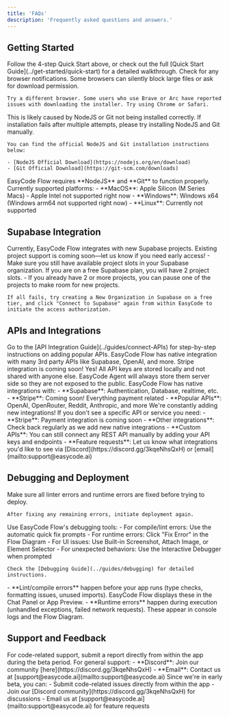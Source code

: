 ```yaml
---
title: 'FAQs'
description: 'Frequently asked questions and answers.'
---
```


## Getting Started

<AccordionGroup>
  <Accordion title="How do I get started?">
    Follow the 4-step Quick Start above, or check out the full [Quick Start Guide](../get-started/quick-start) for a detailed walkthrough.
  </Accordion>
  <Accordion title="I cannot download the installer file.">
    Check for any browser notifications. Some browsers can silently block large files or ask for download permission.

    Try a different browser. Some users who use Brave or Arc have reported issues with downloading the installer. Try using Chrome or Safari.
  </Accordion>
  <Accordion title="Installation fails due to errors">
    This is likely caused by NodeJS or Git not being installed correctly. If installation fails after multiple attempts, please try installing NodeJS and Git manually.

    You can find the official NodeJS and Git installation instructions below:

    - [NodeJS Official Download](https://nodejs.org/en/download)
    - [Git Official Download](https://git-scm.com/downloads)
  </Accordion>
  <Accordion title="What are the system requirements?">
    EasyCode Flow requires **NodeJS** and **Git** to function properly. Currently supported platforms:
    - **MacOS**: Apple Silicon (M Series Macs) - Apple Intel not supported right now
    - **Windows**: Windows x64 (Windows arm64 not supported right now)  
    - **Linux**: Currently not supported
  </Accordion>
</AccordionGroup>

## Supabase Integration

<AccordionGroup>
  <Accordion title="Can I use my own Supabase project?">
    Currently, EasyCode Flow integrates with new Supabase projects. Existing project support is coming soon—let us know if you need early access!
  </Accordion>
  <Accordion title="I cannot connect my Supabase account.">
    - Make sure you still have available project slots in your Supabase organization. If you are on a free Supabase plan, you will have 2 project slots. 
    - If you already have 2 or more projects, you can pause one of the projects to make room for new projects.

    If all fails, try creating a New Organization in Supabase on a free tier, and click "Connect to Supabase" again from within EasyCode to initiate the access authorization. 
  </Accordion>
</AccordionGroup>

## APIs and Integrations

<AccordionGroup>
  <Accordion title="How do I connect APIs?">
    Go to the [API Integration Guide](../guides/connect-APIs) for step-by-step instructions on adding popular APIs. EasyCode Flow has native integration with many 3rd party APIs like Supabase, OpenAI, and more. Stripe integration is coming soon!
  </Accordion>
  <Accordion title="Are my API keys secure?">
    Yes! All API keys are stored locally and not shared with anyone else. EasyCode Agent will always store them server side so they are not exposed to the public.
  </Accordion>
  <Accordion title="What APIs are natively supported?">
    EasyCode Flow has native integrations with:
    - **Supabase**: Authentication, Database, realtime, etc.
    - **Stripe**: Coming soon! Everything payment related
    - **Popular APIs**: OpenAI, OpenRouter, Reddit, Anthropic, and more
  </Accordion>
  <Accordion title="I don't see the integration I need">
    We're constantly adding new integrations! If you don't see a specific API or service you need:
    - **Stripe**: Payment integration is coming soon
    - **Other integrations**: Check back regularly as we add new native integrations
    - **Custom APIs**: You can still connect any REST API manually by adding your API keys and endpoints
    - **Feature requests**: Let us know what integrations you'd like to see via [Discord](https://discord.gg/3kqeNhsQxH) or [email](mailto:support@easycode.ai)
  </Accordion>
</AccordionGroup>

## Debugging and Deployment

<AccordionGroup>
  <Accordion title="My deployment failed.">
    Make sure all linter errors and runtime errors are fixed before trying to deploy. 

    After fixing any remaining errors, initiate deployment again. 
  </Accordion>
  <Accordion title="I'm stuck trying to fix an error">
    Use EasyCode Flow's debugging tools:
    - For compile/lint errors: Use the automatic quick fix prompts
    - For runtime errors: Click "Fix Error" in the Flow Diagram
    - For UI issues: Use Built-in Screenshot, Attach Image, or Element Selector
    - For unexpected behaviors: Use the Interactive Debugger when prompted
    
    Check the [Debugging Guide](../guides/debugging) for detailed instructions.
  </Accordion>
  <Accordion title="What's the difference between lint/compile errors and runtime errors?">
    - **Lint/compile errors** happen before your app runs (type checks, formatting issues, unused imports). EasyCode Flow displays these in the Chat Panel or App Preview.
    - **Runtime errors** happen during execution (unhandled exceptions, failed network requests). These appear in console logs and the Flow Diagram.
  </Accordion>
</AccordionGroup>


## Support and Feedback

<AccordionGroup>
  <Accordion title="How do I get support?">
    For code-related support, submit a report directly from within the app during the beta period. For general support:
    - **Discord**: Join our community [here](https://discord.gg/3kqeNhsQxH) 
    - **Email**: Contact us at [support@easycode.ai](mailto:support@easycode.ai)
  </Accordion>
  <Accordion title="How do I report bugs or request features?">
    Since we're in early beta, you can:
    - Submit code-related issues directly from within the app
    - Join our [Discord community](https://discord.gg/3kqeNhsQxH) for discussions
    - Email us at [support@easycode.ai](mailto:support@easycode.ai) for feature requests
  </Accordion>
</AccordionGroup>
